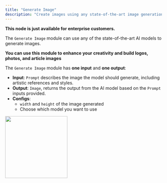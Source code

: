 ```yaml
---
title: "Generate Image"
description: "Create images using any state-of-the-art image generation AI models."
---
```


**This node is just available for enterprise customers.**

The `Generate Image` module can use any of the state-of-the-art AI models to generate images.

**You can use this module to enhance your creativity and build logos, photos, and article images**

The `Generate Image` module has **one input** and **one output**:

- **Input**: `Prompt` describes the image the model should generate, including artistic references and styles.
- **Output**: `Image`, returns the output from the AI model based on the `Prompt` inputs provided.
- **Configs**: 
  - `width` and `height` of the image generated
  - Choose which model you want to use

<img
  height="200"
  src="/images/AIIG.png"
/>